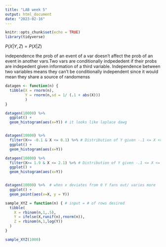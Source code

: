 ```yaml
---
title: "LAB week 5"
output: html_document
date: "2023-02-16"
---
```


```r
knitr::opts_chunk$set(echo = TRUE)
library(tidyverse)
```

$P(X|Y,Z) = P(X|Z)$

independence the prob of an event of a var doesn't affect the prob of an event in another vars.Two vars are conditionally indpededent if their probs are indepedent given information of a third variable. Independence between two variables means they can't be conditionally independent since it would mean they share a source of randomenss 

```r
datagen <- function(n) {
  tibble(X = rnorm(n),
         Y = rnorm(n,sd = 1/ (.1 + abs(X)))
         )
}

datagen(10000) %>%
  ggplot() +
  geom_histogram(aes(x=Y)) # it looks like laplace dawg


datagen(10000) %>%
  filter(X>= -0.1 & X <= 0.1) %>% # Distribution of Y given -.1 <= X <= .1. Looks normalish
  ggplot() +
  geom_histogram(aes(x=Y))

datagen(10000) %>%
  filter(X>= 1.9 & X <= 2.1) %>% # Distribution of Y given -.1 <= X <= .1
  ggplot() +
  geom_histogram(aes(x=Y))


datagen(10000) %>%  # when x deviates from 0 Y fans out/ varies more
  ggplot() +
  geom_point(aes(x=X, y = Y))
```

```r
sample_XYZ = function(n) { # input = # of rows desired 
  tibble( 
    X = rbinom(n,1,.5),
    Y = ifelse(X,runif(n),rnorm(n)),
    Z = rbinom(n,1,log(Y))
  ) 
}

sample_XYZ(1000)
```

